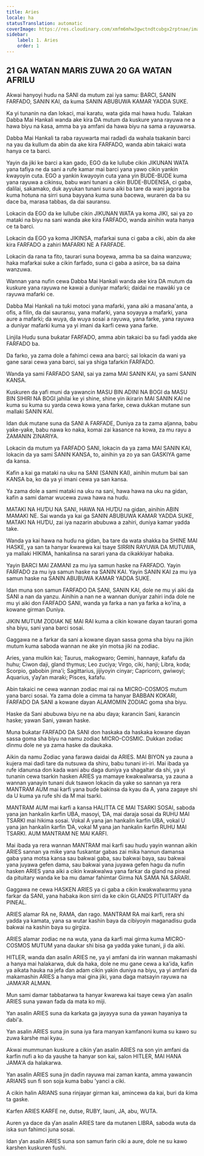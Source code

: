 ```yaml
---
title: Aries
locale: ha
statusTranslation: automatic
coverImage: https://res.cloudinary.com/xmfm6mhw3gwctndtcubgx2rptnae/image/upload/v1741354450/small_cover_tratado_esoterico_de_astrologia_hermetica_6210a35442.webp
sidebar:
    label: 1. Aries
    order: 1
---
```

## 21 GA WATAN MARIS ZUWA 20 GA WATAN AFRILU

Akwai hanyoyi huɗu na SANI da mutum zai iya samu: BARCI, SANIN FARFADO, SANIN KAI, da kuma SANIN ABUBUWA KAMAR YADDA SUKE.

Ka yi tunanin na ɗan lokaci, mai karatu, wata gida mai hawa huɗu. Talakan Dabba Mai Hankali wanda ake kira DA mutum da kuskure yana rayuwa ne a hawa biyu na ƙasa, amma ba ya amfani da hawa biyu na sama a rayuwarsa.

Dabba Mai Hankali ta raba rayuwarta mai raɗaɗi da wahala tsakanin barci na yau da kullum da abin da ake kira FARFADO, wanda abin takaici wata hanya ce ta barci.

Yayin da jiki ke barci a kan gado, EGO da ke lulluɓe cikin JIKUNAN WATA yana tafiya ne da sani a rufe kamar mai barci yana yawo cikin yankin ƙwayoyin cuta. EGO a yankin ƙwayoyin cuta yana yin BUDE-BUDE kuma yana rayuwa a cikinsu, babu wani tunani a cikin BUDE-BUDENSA, ci gaba, dalilai, sakamako, duk ayyukan tunani suna aiki ba tare da wani jagora ba kuma hotuna na sirri suna bayyana kuma suna ɓacewa, wuraren da ba su dace ba, marasa tabbas, da dai sauransu.

Lokacin da EGO da ke lulluɓe cikin JIKUNAN WATA ya koma JIKI, sai ya zo mataki na biyu na sani wanda ake kira FARFADO, wanda ainihin wata hanya ce ta barci.

Lokacin da EGO ya koma JIKINSA, mafarkai suna ci gaba a ciki, abin da ake kira FARFADO a zahiri MAFARKI NE A FARFADE.

Lokacin da rana ta fito, taurari suna ɓoyewa, amma ba sa daina wanzuwa; haka mafarkai suke a cikin farfado, suna ci gaba a asirce, ba sa daina wanzuwa.

Wannan yana nufin cewa Dabba Mai Hankali wanda ake kira DA mutum da kuskure yana rayuwa ne kawai a duniyar mafarki; daidai ne mawãƙi ya ce rayuwa mafarki ce.

Dabba Mai Hankali na tuƙi motoci yana mafarki, yana aiki a masana'anta, a ofis, a filin, da dai sauransu, yana mafarki, yana soyayya a mafarki, yana aure a mafarki; da wuya, da wuya sosai a rayuwa, yana farke, yana rayuwa a duniyar mafarki kuma ya yi imani da ƙarfi cewa yana farke.

Linjila Huɗu suna buƙatar FARFADO, amma abin takaici ba su faɗi yadda ake FARFADO ba.

Da farko, ya zama dole a fahimci cewa ana barci; sai lokacin da wani ya gane sarai cewa yana barci, sai ya shiga tafarkin FARFADO.

Wanda ya sami FARFADO SANI, sai ya zama MAI SANIN KAI, ya sami SANIN KANSA.

Kuskuren da yafi muni da yawancin MASU BIN ADINI NA BOGI da MASU BIN SIHIRI NA BOGI jahilai ke yi shine, shine yin ikirarin MAI SANIN KAI ne kuma su kuma su yarda cewa kowa yana farke, cewa dukkan mutane sun mallaki SANIN KAI.

Idan duk mutane suna da SANI A FARFADE, Duniya za ta zama aljanna, babu yaƙe-yaƙe, babu nawa ko naka, komai zai kasance na kowa, za mu rayu a ZAMANIN ZINARIYA.

Lokacin da mutum ya FARFADO SANI, lokacin da ya zama MAI SANIN KAI, lokacin da ya sami SANIN KANSA, to, ainihin ya zo ya san GASKIYA game da kansa.

Kafin a kai ga mataki na uku na SANI (SANIN KAI), ainihin mutum bai san KANSA ba, ko da ya yi imani cewa ya san kansa.

Ya zama dole a sami mataki na uku na sani, hawa hawa na uku na gidan, kafin a sami damar wucewa zuwa hawa na huɗu.

MATAKI NA HUƊU NA SANI, HAWA NA HUƊU na gidan, ainihin ABIN MAMAKI NE. Sai wanda ya kai ga SANIN ABUBUWA KAMAR YADDA SUKE, MATAKI NA HUƊU, zai iya nazarin abubuwa a zahiri, duniya kamar yadda take.

Wanda ya kai hawa na huɗu na gidan, ba tare da wata shakka ba SHINE MAI HASKE, ya san ta hanyar ƙwarewa kai tsaye SIRRIN RAYUWA DA MUTUWA, ya mallaki HIKIMA, hankalinsa na sarari yana da cikakkiyar haɓaka.

Yayin BARCI MAI ZAMANI za mu iya samun haske na FARFADO. Yayin FARFADO za mu iya samun haske na SANIN KAI. Yayin SANIN KAI za mu iya samun haske na SANIN ABUBUWA KAMAR YADDA SUKE.

Idan muna son samun FARFADO DA SANI, SANIN KAI, dole ne mu yi aiki da SANI a nan da yanzu. Ainihin a nan ne a wannan duniyar zahiri inda dole ne mu yi aiki don FARFADO SANI, wanda ya farka a nan ya farka a ko'ina, a kowane girman Duniya.

JIKIN MUTUM ZODIAK NE MAI RAI kuma a cikin kowane ɗayan taurari goma sha biyu, sani yana barci sosai.

Gaggawa ne a farkar da sani a kowane ɗayan sassa goma sha biyu na jikin mutum kuma saboda wannan ne ake yin motsa jiki na zodiac.

Aries, yana mulkin kai; Taurus, maƙogwaro; Gemini, hannaye, ƙafafu da huhu; Ciwon daji, gland thymus; Leo zuciya; Virgo, ciki, hanji; Libra, koda; Scorpio, gabobin jima'i; Sagittarius, jijiyoyin cinyar; Capricorn, gwiwoyi; Aquarius, ƴaƴan maraƙi; Pisces, ƙafafu.

Abin takaici ne cewa wannan zodiac mai rai na MICRO-COSMOS mutum yana barci sosai. Ya zama dole a cimma ta hanyar BABBAN ƘOƘARI, FARFADO DA SANI a kowane ɗayan ALAMOMIN ZODIAC goma sha biyu.

Haske da Sani abubuwa biyu ne na abu ɗaya; ƙarancin Sani, ƙarancin haske; yawan Sani, yawan haske.

Muna buƙatar FARFADO DA SANI don haskaka da haskaka kowane ɗayan sassa goma sha biyu na namu zodiac MICRO-COSMIC. Dukkan zodiac ɗinmu dole ne ya zama haske da ɗaukaka.

Aikin da namu Zodiac yana farawa daidai da ARIES. MAI BIYON ya zauna a kujera mai daɗi tare da nutsuwa da shiru, babu tunani iri-iri. Mai ibada ya rufe idanunsa don kada wani abu daga duniya ya shagaltar da shi, ya yi tunanin cewa tsarkin hasken ARIES ya mamaye kwakwalwarsa, ya zauna a wannan yanayin tunani duk tsawon lokacin da yake so sannan ya rera MANTRAM AUM mai ƙarfi yana buɗe bakinsa da kyau da A, yana zagaye shi da U kuma ya rufe shi da M mai tsarki.

MANTRAM AUM mai ƙarfi a kansa HALITTA CE MAI TSARKI SOSAI, saboda yana jan hankalin ƙarfin UBA, masoyi, ƊA, mai daraja sosai da RUHU MAI TSARKI mai hikima sosai. Vokal A yana jan hankalin ƙarfin UBA, vokal U yana jan hankalin ƙarfin ƊA, vokal M yana jan hankalin ƙarfin RUHU MAI TSARKI. AUM MANTRAM NE MAI KARFI.

Mai ibada ya rera wannan MANTRAM mai ƙarfi sau huɗu yayin wannan aikin ARIES sannan ya miƙe yana fuskantar gabas zai miƙa hannun damansa gaba yana motsa kansa sau bakwai gaba, sau bakwai baya, sau bakwai yana juyawa gefen dama, sau bakwai yana juyawa gefen hagu da nufin hasken ARIES yana aiki a cikin kwakwalwa yana farkar da gland na pineal da pituitary wanda ke ba mu damar fahimtar Girma NA SAMA NA SARARI.

Gaggawa ne cewa HASKEN ARIES ya ci gaba a cikin kwakwalwarmu yana farkar da SANI, yana haɓaka ikon sirri da ke cikin GLANDS PITUITARY da PINEAL.

ARIES alamar RA ne, RAMA, ɗan rago. MANTRAM RA mai ƙarfi, rera shi yadda ya kamata, yana sa wutar kashin baya da cibiyoyin maganadisu guda bakwai na kashin baya su girgiza.

ARIES alamar zodiac ne na wuta, yana da ƙarfi mai girma kuma MICRO-COSMOS MUTUM yana ɗaukar shi bisa ga yadda yake tunani, ji da aiki.

HITLER, wanda ɗan asalin ARIES ne, ya yi amfani da irin wannan makamashi a hanya mai halakarwa, duk da haka, dole ne mu gane cewa a ka'ida, kafin ya aikata hauka na jefa ɗan adam cikin yakin duniya na biyu, ya yi amfani da makamashin ARIES a hanya mai gina jiki, yana ɗaga matsayin rayuwa na JAMA'AR ALMAN.

Mun sami damar tabbatarwa ta hanyar ƙwarewa kai tsaye cewa ƴan asalin ARIES suna yawan faɗa da mata ko miji.

Yan asalin ARIES suna da karkata ga jayayya suna da yawan hayaniya ta dabi'a.

Yan asalin ARIES suna jin suna iya fara manyan kamfanoni kuma su kawo su zuwa ƙarshe mai kyau.

Akwai mummunan kuskure a cikin ƴan asalin ARIES na son yin amfani da ƙarfin nufi a ko da yaushe ta hanyar son kai, salon HITLER, MAI HANA JAMA'A da halakarwa.

Yan asalin ARIES suna jin daɗin rayuwa mai zaman kanta, amma yawancin ARIANS sun fi son soja kuma babu 'yanci a ciki.

A cikin halin ARIANS suna rinjayar girman kai, amincewa da kai, buri da ƙima ta gaske.

Ƙarfen ARIES KARFE ne, dutse, RUBY, launi, JA, abu, WUTA.

Auren ya dace da ƴan asalin ARIES tare da mutanen LIBRA, saboda wuta da iska sun fahimci juna sosai.

Idan ƴan asalin ARIES suna son samun farin ciki a aure, dole ne su kawo ƙarshen kuskuren fushi.

